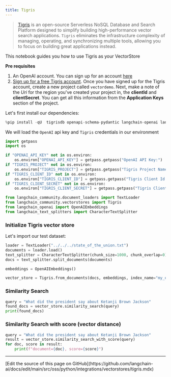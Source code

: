 ```yaml
---
title: Tigris
---
```


> [Tigris](https://tigrisdata.com) is an open-source Serverless NoSQL Database and Search Platform designed to simplify building high-performance vector search applications.
> `Tigris` eliminates the infrastructure complexity of managing, operating, and synchronizing multiple tools, allowing you to focus on building great applications instead.

This notebook guides you how to use Tigris as your VectorStore

**Pre requisites**

1. An OpenAI account. You can sign up for an account [here](https://platform.openai.com/)
2. [Sign up for a free Tigris account](https://console.preview.tigrisdata.cloud). Once you have signed up for the Tigris account, create a new project called `vectordemo`. Next, make a note of the *Uri* for the region you've created your project in, the **clientId** and **clientSecret**. You can get all this information from the **Application Keys** section of the project.

Let's first install our dependencies:

```python
%pip install -qU  tigrisdb openapi-schema-pydantic langchain-openai langchain-community tiktoken
```

We will load the `OpenAI` api key and `Tigris` credentials in our environment

```python
import getpass
import os

if "OPENAI_API_KEY" not in os.environ:
    os.environ["OPENAI_API_KEY"] = getpass.getpass("OpenAI API Key:")
if "TIGRIS_PROJECT" not in os.environ:
    os.environ["TIGRIS_PROJECT"] = getpass.getpass("Tigris Project Name:")
if "TIGRIS_CLIENT_ID" not in os.environ:
    os.environ["TIGRIS_CLIENT_ID"] = getpass.getpass("Tigris Client Id:")
if "TIGRIS_CLIENT_SECRET" not in os.environ:
    os.environ["TIGRIS_CLIENT_SECRET"] = getpass.getpass("Tigris Client Secret:")
```

```python
from langchain_community.document_loaders import TextLoader
from langchain_community.vectorstores import Tigris
from langchain_openai import OpenAIEmbeddings
from langchain_text_splitters import CharacterTextSplitter
```

### Initialize Tigris vector store

Let's import our test dataset:

```python
loader = TextLoader("../../../state_of_the_union.txt")
documents = loader.load()
text_splitter = CharacterTextSplitter(chunk_size=1000, chunk_overlap=0)
docs = text_splitter.split_documents(documents)

embeddings = OpenAIEmbeddings()
```

```python
vector_store = Tigris.from_documents(docs, embeddings, index_name="my_embeddings")
```

### Similarity Search

```python
query = "What did the president say about Ketanji Brown Jackson"
found_docs = vector_store.similarity_search(query)
print(found_docs)
```

### Similarity Search with score (vector distance)

```python
query = "What did the president say about Ketanji Brown Jackson"
result = vector_store.similarity_search_with_score(query)
for doc, score in result:
    print(f"document={doc}, score={score}")
```

---

<Callout icon="pen-to-square" iconType="regular">
  [Edit the source of this page on GitHub](https://github.com/langchain-ai/docs/edit/main/src/oss/python/integrations/vectorstores/tigris.mdx)
</Callout>
